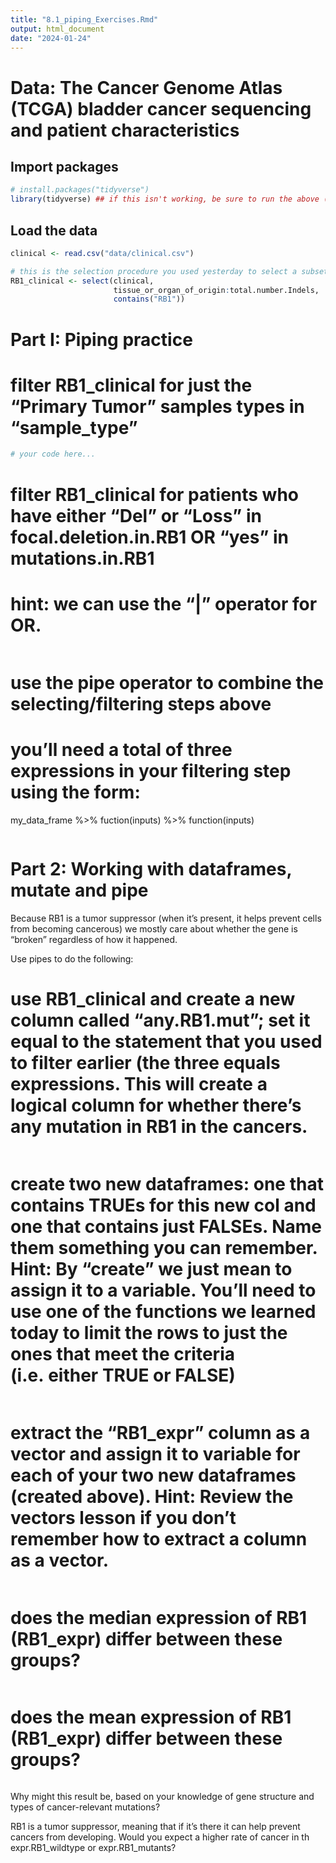 ```yaml
---
title: "8.1_piping_Exercises.Rmd"
output: html_document
date: "2024-01-24"
---
```


# Data: The Cancer Genome Atlas (TCGA) bladder cancer sequencing and patient characteristics

## Import packages

```r
# install.packages("tidyverse")
library(tidyverse) ## if this isn't working, be sure to run the above (uncomment first)
```

## Load the data

```r
clinical <- read.csv("data/clinical.csv")

# this is the selection procedure you used yesterday to select a subset of the columns
RB1_clinical <- select(clinical,
                       tissue_or_organ_of_origin:total.number.Indels,
                       contains("RB1"))
```


# Part I: Piping practice

# filter RB1_clinical for just the "Primary Tumor" samples types in "sample_type"
```r
# your code here...
```


# filter RB1_clinical for patients who have either "Del" or "Loss" in focal.deletion.in.RB1 OR "yes" in mutations.in.RB1 
# hint: we can use the "|" operator for OR. 
```r

```



# use the pipe operator to combine the selecting/filtering steps above
# you'll need a total of three expressions in your filtering step using the form: 

my_data_frame %>%
  fuction(inputs) %>%
  function(inputs)
  
```r

```


# Part 2: Working with dataframes, mutate and pipe

Because RB1 is a tumor suppressor (when it's present, it helps prevent cells from becoming cancerous) we mostly care about whether the gene is "broken" regardless of how it happened. 

Use pipes to do the following:

# use RB1_clinical and create a new column called "any.RB1.mut"; set it equal to the statement that you used to filter earlier (the three equals expressions. This will create a logical column for whether there's any mutation in RB1 in the cancers.
```r

```

# create two new dataframes: one that contains TRUEs for this new col and one that contains just FALSEs. Name them something you can remember. Hint: By "create" we just mean to assign it to a variable. You'll need to use one of the functions we learned today to limit the rows to just the ones that meet the criteria (i.e. either TRUE or FALSE)
```r

```


# extract the "RB1_expr" column as a vector and assign it to variable for each of your two new dataframes (created above). Hint: Review the vectors lesson if you don't remember how to extract a column as a vector.
```r

```

# does the median expression of RB1 (RB1_expr) differ between these groups?
```r

```


# does the mean expression of RB1 (RB1_expr) differ between these groups?
```r

```

 
Why might this result be, based on your knowledge of gene structure and types of cancer-relevant mutations?



RB1 is a tumor suppressor, meaning that if it's there it can help prevent cancers from developing. Would you expect a higher rate of cancer in th expr.RB1_wildtype or expr.RB1_mutants?
